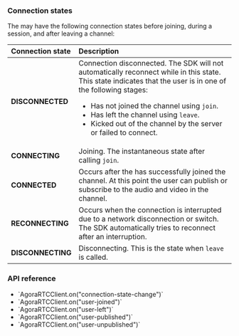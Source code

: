 <PlatformWrapper platform="web">

### Connection states

The <Vpl k="CLIENT" /> may have the following connection states before joining, during a session, and after leaving a channel:

|Connection state |Description	|
|:-----------------|:-----------|
|**DISCONNECTED** |Connection disconnected. The SDK will not automatically reconnect while in this state. This state indicates that the user is in one of the following stages: <ul><li>Has not joined the channel using `join`.</li><li>Has left the channel using `leave`.</li><li>Kicked out of the channel by the <Vg k="COMPANY" /> server or failed to connect.</li></ul> |
|**CONNECTING** |Joining. The instantaneous state after calling `join`. |
|**CONNECTED** |Occurs after the <Vpl k="CLIENT" /> has successfully joined the channel. At this point the user can publish or subscribe to the audio and video in the channel. |
|**RECONNECTING** |Occurs when the connection is interrupted due to a network disconnection or switch. The SDK automatically tries to reconnect after an interruption. |
|**DISCONNECTING** |Disconnecting. This is the state when `leave` is called. |

### API reference

- <Link target="_blank" to="{{global.API_REF_WEB_ROOT}}/interfaces/iagorartcclient.html#event_connection_state_change">`AgoraRTCClient.on("connection-state-change")`</Link>

- <Link target="_blank" to="{{global.API_REF_WEB_ROOT}}/interfaces/iagorartcclient.html#event_user_joined">`AgoraRTCClient.on("user-joined")`</Link>

- <Link target="_blank" to="{{global.API_REF_WEB_ROOT}}/interfaces/iagorartcclient.html#event_user_left">`AgoraRTCClient.on("user-left")`</Link>

- <Link target="_blank" to="{{global.API_REF_WEB_ROOT}}/interfaces/iagorartcclient.html#event_user_published">`AgoraRTCClient.on("user-published")`</Link>

- <Link target="_blank" to="{{global.API_REF_WEB_ROOT}}/interfaces/iagorartcclient.html#event_user_unpublished">`AgoraRTCClient.on("user-unpublished")`</Link>

</PlatformWrapper>
